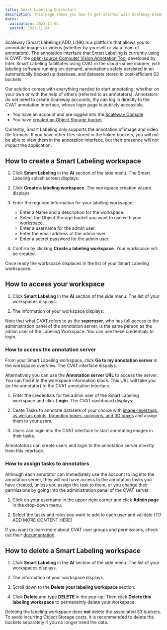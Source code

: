 ```yaml
---
title: Smart Labeling Quickstart
description: This page shows you how to get started with Scaleway Elements Bare Metal Servers.
dates:
  validation: 2021-11-04
  posted: 2021-11-04
---
```


Scaleway [Smart Labeling)(ADD_LINK) is a plattform that allows you to annnotate images or videos (whether by yourself or via a team of annotators). The annotation interface that Smart Labeling is currently using is CVAT: the [open-source Computer Vision Annotation Tool](https://github.com/openvinotoolkit/cvat) developed by Intel. Smart Labeling facilitates using CVAT in the cloud-native manner, with labeling software running on-demand, annotations safely persisted in an automatically backed up database, and datasets stored in cost-efficient S3 buckets.

Our solution comes with everything needed to start annotating: whether on your own or with the help of others (referred to as annotators). Annotators do not need to create Scaleway accounts, thy can log in directly to the CVAT annotation interface, whose login page is publicly accessible.

<Message type="requirement">

  - You have an account and are logged into the [Scaleway Console](https://console.scaleway.com) 
  - You have [created an Object Storage bucket](/storage/object/quickstart/)

</Message>

<Message type="note">

Currently, Smart Labeling only supports the annotation of image and video file formats. If you have other files stored in the linked buckets, you will not be able to view them in the annotation interface, but their presence will not impact the application.

</Message>

## How to create a Smart Labeling workspace

1. Click **Smart Labeling** in the **AI** section of the side menu. The Smart Labeling splash screen displays:

<Lightbox src="scaleway-smart-labeling-splash.png" />

2. Click **Create a labeling workspace**. The workspace creation wizard displays.

3. Enter the required information for your labeling worksapce:
    * Enter a Name and a description for the workspace.
    * Select the Object Storage bucket you want to use with your workspace.
    * Enter a username for the admin user.
    * Enter the email address of the admin user. 
    * Enter a secret password for the admin user.

4. Confirm by clicking **Create a labeling workspace**. Your workspace will be created.

Once ready the workspace displaces in the list of your Smart Labeling workspaces.

## How to access your workspace

1. Click **Smart Labeling** in the **AI** section of the side menu. The list of your workspaces displays:

<Lightbox src="scaleway-smart-labeling-list.png" />

2. The information of your workspace displays:

<Lightbox src="scaleway-smart-labeling-worksapce.png" />

<Message type="tip">

Note that what CVAT refers to as the **superuser**, who has full access to the administration panel of the annotation server, is the same person as the admin user of the Labeling Workspace. You can use these credentials to login.

</Message>

### How to access the annotation server

From your Smart Labeling workspace, click **Go to my annotation server** in the workspace overview. The CVAT interface dispalys. 

<Message type="note">

Alternatively you can use the **Annotation server URL** to access the server. You can find it in the workspace information block. This URL will take you (or the annotator) to the CVAT annotation interface. 

</Message>

1. Enter the credentials for the admin user of the Smart Labeling workspace and click **Login**. The CVAT dashboard displays:

<Lightbox src="scaleway-smart-labeling-dashboard.png" />

2. Ceate Tasks to annotate datasets of your choice with [image-level tags, as well as points, bounding boxes, polygons, and 3D boxes](https://openvinotoolkit.github.io/cvat/docs/manual/basics/types-of-shapes/) and assign them to your users.

3. Users can login into the CVAT interface to start annotating images in their tasks.


<Message type="important">

Annotatotors can create users and login to the annotation server directly from this interface. 

</Message>

### How to assign tasks to annotators

Although each annotator can immediately use the account to log into the annotation server, they will not have access to the annotation tasks you have created, unless you assign the task to them, or you change their permissions by going into the administration panel of the CVAT server.

1. Click on your username in the upper right corner and click **Admin page** in the drop-down menu.

2. Select the tasks and roles you want to add to each user and validate (TO ADD MORE CONTENT HERE)

<Message type="tip">

If you want to learn more about CVAT user groups and permissions, check out their [documentation](https://openvinotoolkit.github.io/cvat/docs/manual/basics/authorization/). 

</Message>

## How to delete a Smart Labeling workspace

1. Click **Smart Labeling** in the **AI** section of the side menu. The list of your workspaces displays.

2. The information of your workspace displays.

3. Scroll down to the **Delete your labeling workspace** section. 

4. Click **Delete** and type **DELETE** in the pop-up. Then click **Delete this labeling workspace** to permanently delete your workspace.

<Message typ="note">

Deleting the labeling workspace does **not** delete the associated S3 buckets. To avoid incurring Object Storage costs, it is recommended to delete the buckets separately if you no longer need the data.

</Message>